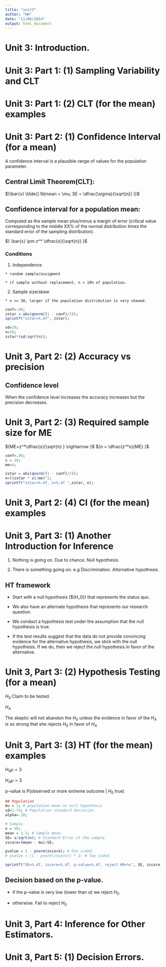 ```yaml
---
title: "unit3"
author: "HH"
date: "11/06/2014"
output: html_document
---
```


# Unit 3: Introduction.

# Unit 3: Part 1: (1) Sampling Variability and CLT

# Unit 3: Part 1: (2) CLT (for the mean) examples\

# Unit 3: Part 2: (1) Confidence Interval (for a mean)

A confidence interval is a plausible range of values for the population parameter.

## Central Limit Theorem(CLT):

${\bar{x} \tilde{} N(mean = \mu, SE = \dfrac{\sigma}{\sqrt{n}} )}$

## Confidence interval for a population mean:

Computed as the sample mean plus/minus a margin of error (critical value corresponding to the middle XX% of the normal distribution times the standard error of the sampling distribution).

${ \bar{x} \pm z^* \dfrac{s}{\sqrt{n}}  }$

### Conditions

  1. Independence
    
    * random sample/assigment
    
    * if sample without replacement, n < 10% of population.
    
  2. Sample size/skew
   
    * n >= 30, larger if the population distribution is very skewed.
    
````r
conf=.98;
zstar = abs(qnorm((1 - conf)/2));
sprintf("zstar=%.4f", zstar);

sd=20;
n=10;
zstar*(sd/sqrt(n));


````

# Unit 3, Part 2: (2) Accuracy vs precision

## Confidence level

When the confidence level increases the accuracy increases but the precision decreases.

# Unit 3, Part 2: (3) Required sample size for ME

${ME=z^*\dfrac{s}{\sqrt{n} } \rightarrow }$
${n = \dfrac{z^*s}{ME} }$

````r
conf=.90;
s = 18;
me=4;

zstar = abs(qnorm((1 - conf)/2));
n=((zstar * s)/me)^2;
sprintf("zstar=%.4f, n=%.4f ",zstar, n);
````
# Unit 3, Part 2: (4) CI (for the mean) examples

# Unit 3, Part 3: (1) Another Introduction for Inference

1. Nothing is going on. Due to chance. Null hypothesis.

2. There is something going on. e.g Discrimination. Alternative hypothesis.

## HT framework

- Start with a null hypothesis (${H_0}) that represents the status quo.

- We also have an alternate hypothesis that represents our research question.

- We conduct a hypothesis test under the assumption that the null hypothesis is true.

- If the test results suggest that the data do not provide convincing evidence for the alternative hypothesis, we stick with the null hypothesis. If we do, then we reject the null hypothesis in favor of the alternative.

# Unit 3, Part 3: (2) Hypothesis Testing (for a mean)

 ${H_0}$ Claim to be tested.
 
 ${H_A}$ 
 
 The skeptic will not abandon the ${H_0}$ unless the evidence in favor of the ${H_A}$ is so strong that she rejects ${H_0}$ in favor of ${H_A}$
 
# Unit 3, Part 3: (3) HT (for the mean) examples

${H_0 \mu  = 3}$

${H_A \mu > 3}$

p-value is  P(observed or more extreme outcome | ${H_0}$ true)

````r
## Population
mu = 3; # population mean on null hypothesis
sd=1.74; # Population standard deviation.
alpha=.10;

# Sample
n = 50;
mean = 3.2; # Sample mean.
SE= s/sqrt(n); # Standard Error of the sample
zscore=(mean - mu)/SE;

pvalue = 1 - pnorm(zscore); # One sided.
# pvalue = (1 - pnorm(zscore)) * 2; # Two sided.

sprintf("SE=%.4f, zscore=%.4f, p-value=%.4f, reject H0=%s", SE, zscore, pvalue,  pvalue < alpha);

````

## Decision based on the p-value.

 - if the p-value is very low (lower than ${\alpha}$) we reject ${H_0}$

 - otherwise. Fail to reject ${H_0}$  

# Unit 3, Part 4: Inference for Other Estimators.

# Unit 3, Part 5: (1) Decision Errors.






